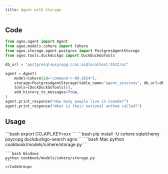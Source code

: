```yaml
---
title: Agent with Storage
---
```


## Code

```python cookbook/models/cohere/storage.py
from agno.agent import Agent
from agno.models.cohere import Cohere
from agno.storage.agent.postgres import PostgresAgentStorage
from agno.tools.duckduckgo import DuckDuckGoTools

db_url = "postgresql+psycopg://ai:ai@localhost:5532/ai"

agent = Agent(
    model=Cohere(id="command-r-08-2024"),
    storage=PostgresAgentStorage(table_name="agent_sessions", db_url=db_url),
    tools=[DuckDuckGoTools()],
    add_history_to_messages=True,
)
agent.print_response("How many people live in Canada?")
agent.print_response("What is their national anthem called?")
```

## Usage

<Steps>
  <Snippet file="create-venv-step.mdx" />

  <Step title="Set your API key">
    ```bash
    export CO_API_KEY=xxx
    ```
  </Step>

  <Step title="Install libraries">
    ```bash
    pip install -U cohere sqlalchemy psycopg duckduckgo-search agno
    ```
  </Step>

  <Step title="Run Agent">
    <CodeGroup>
    ```bash Mac
    python cookbook/models/cohere/storage.py
    ```

    ```bash Windows
    python cookbook/models/cohere/storage.py
    ```
    </CodeGroup>
  </Step>
</Steps>